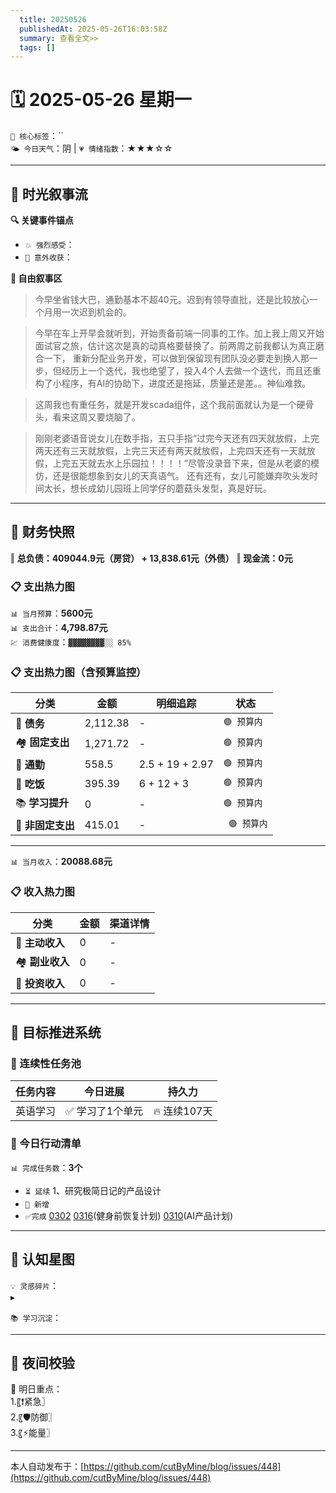 ```yaml
---
  title: 20250526
  publishedAt: 2025-05-26T16:03:58Z
  summary: 查看全文>>
  tags: []
---
```


# 🗓️ 2025-05-26 星期一  
`🔑 核心标签`：``  
`🌤️ 今日天气`：阴 | `💗 情绪指数`：★★★☆☆   

---


## 🌊 **时光叙事流**
**🔍 关键事件锚点**  
- `💥 强烈感受`：                  
- `🎉 意外收获`：         

**📖 自由叙事区**  
> 今早坐省钱大巴，通勤基本不超40元。迟到有领导直批，还是比较放心一个月用一次迟到机会的。

> 今早在车上开早会就听到，开始责备前端一同事的工作。加上我上周又开始面试官之旅，估计这次是真的动真格要替换了。前两周之前我都认为真正磨合一下， 重新分配业务开发，可以做到保留现有团队没必要走到换人那一步，但经历上一个迭代，我也绝望了，投入4个人去做一个迭代，而且还重构了小程序，有AI的协助下，进度还是拖延，质量还是差。。神仙难救。

> 这周我也有重任务，就是开发scada组件，这个我前面就认为是一个硬骨头，看来这周又要烧脑了。

> 刚刚老婆语音说女儿在数手指，五只手指“过完今天还有四天就放假，上完两天还有三天就放假，上完三天还有两天就放假，上完四天还有一天就放假，上完五天就去水上乐园拉！！！！”尽管没录音下来，但是从老婆的模仿，还是很能想象到女儿的天真语气。 还有还有，女儿可能嫌弃吹头发时间太长，想长成幼儿园班上同学仔的蘑菇头发型，真是好玩。

---

## 💸 **财务快照**
‖ **总负债：409044.9元（房贷） + 13,838.61元（外债）**
‖ **现金流：0元**

### 📋 支出热力图

`📊 当月预算`：**5600元**  
`📊 支出合计`：**4,798.87元**  
`💹 消费健康度`：`▓▓▓▓▓▓▓▓░░ 85%`  
### 📋 支出热力图（含预算监控）
| 分类         | 金额    | 明细追踪                  | 状态           |
|--------------|---------|---------------------------|----------------|
| 🏦 **债务**    | 2,112.38   | -    | `🟢 预算内`   |
| 🏘️ **固定支出** | 1,271.72     |  -  | `🟢 预算内`     |
| 🚌 **通勤**     | 558.5     | 2.5 + 19 + 2.97    | `🟢 预算内`     |
| 🍜 **吃饭**     |  395.39   |  6 + 12 + 3  | `🟢 预算内`   |
| 📚 **学习提升** | 0      | -      | `🟢 预算内`     |
| 🎲 **非固定支出** | 415.01     |  -  | ` 🟢 预算内`  |
---

`📊 当月收入`：**20088.68元**  

### 📋 收入热力图
| 分类         | 金额    | 渠道详情             |
|--------------|---------|-------------------------|
| 🏦 **主动收入**  | 0                | -        |
| 🏘️ **副业收入**  | 0                | -        |
| 🚌 **投资收入**  | 0                | -        |



---

## 🎯 **目标推进系统**

### 🔄 连续性任务池
| 任务内容                | 今日进展          | 持久力     |
|-------------------------|-------------------|------------|
| 英语学习         | ✅ 学习了1个单元 | 🔥 连续107天  |



### 📌 今日行动清单

`📊 完成任务数`：**3个**  
- `⏳ 延续` 1、研究极简日记的产品设计             
- `🚩 新增`   
- `✅完成` [0302](note://WEB9685e40ae7a6464db1196641a1ffd0ee)   [0316](note://WEBc1fcc89ec3e741538b703e8017b38c9f)(健身前恢复计划)  [0310](note://WEBfc89f9187c014fbe9fab88e2d09b4bde)(AI产品计划)


---

## 🌌 **认知星图**
`💡 灵感碎片`：  
▸ 


`📚 学习沉淀`：  
>    

---

## 🌃 夜间校验

🚀 明日重点：  
1.〖❗紧急〗  
2.〖🛡️防御〗  
3.〖⚡能量〗

---
本人自动发布于：[https://github.com/cutByMine/blog/issues/448](https://github.com/cutByMine/blog/issues/448)
